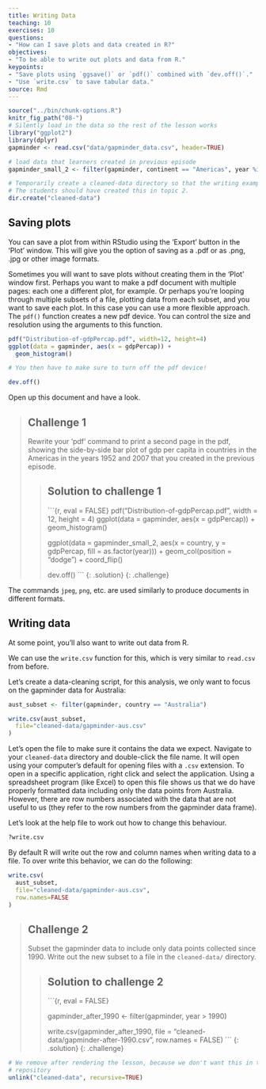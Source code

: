 ```yaml
---
title: Writing Data
teaching: 10
exercises: 10
questions:
- "How can I save plots and data created in R?"
objectives:
- "To be able to write out plots and data from R."
keypoints:
- "Save plots using `ggsave()` or `pdf()` combined with `dev.off()`."
- "Use `write.csv` to save tabular data."
source: Rmd
---
```


```r
source("../bin/chunk-options.R")
knitr_fig_path("08-")
# Silently load in the data so the rest of the lesson works
library("ggplot2")
library(dplyr)
gapminder <- read.csv("data/gapminder_data.csv", header=TRUE)

# load data that learners created in previous episode
gapminder_small_2 <- filter(gapminder, continent == "Americas", year %in% c(1952, 2007))

# Temporarily create a cleaned-data directory so that the writing examples work
# The students should have created this in topic 2.
dir.create("cleaned-data")
```


## Saving plots

You can save a plot from within RStudio using the 'Export' button
in the 'Plot' window. This will give you the option of saving as a
.pdf or as .png, .jpg or other image formats.

Sometimes you will want to save plots without creating them in the
'Plot' window first. Perhaps you want to make a pdf document with
multiple pages: each one a different plot, for example. Or perhaps
you're looping through multiple subsets of a file, plotting data from
each subset, and you want to save each plot. 
In this case you can use a more flexible approach. The
`pdf()` function creates a new pdf device. You can control the size and resolution
using the arguments to this function.

```r
pdf("Distribution-of-gdpPercap.pdf", width=12, height=4)
ggplot(data = gapminder, aes(x = gdpPercap)) +   
  geom_histogram()

# You then have to make sure to turn off the pdf device!

dev.off()
```

Open up this document and have a look.

> ## Challenge 1
>
> Rewrite your 'pdf' command to print a second
> page in the pdf, showing the side-by-side bar
> plot of gdp per capita in countries in the Americas
> in the years 1952 and 2007 that you created in the 
> previous episode. 
> 
> > ## Solution to challenge 1
> >
> > ```{r, eval = FALSE}
> > pdf("Distribution-of-gdpPercap.pdf", width = 12, height = 4)
> > ggplot(data = gapminder, aes(x = gdpPercap)) + 
> > geom_histogram()
> > 
> > ggplot(data = gapminder_small_2, aes(x = country, y = gdpPercap, fill = as.factor(year))) +
> > geom_col(position = "dodge") + coord_flip()
> > 
> > dev.off()
> > ```
> {: .solution}
{: .challenge}


The commands `jpeg`, `png`, etc. are used similarly to produce
documents in different formats.

## Writing data

At some point, you'll also want to write out data from R.

We can use the `write.csv` function for this, which is
very similar to `read.csv` from before.

Let's create a data-cleaning script, for this analysis, we
only want to focus on the gapminder data for Australia:

```r
aust_subset <- filter(gapminder, country == "Australia")

write.csv(aust_subset,
  file="cleaned-data/gapminder-aus.csv"
)
```

Let's open the file to make sure it contains the data we expect. Navigate to your
`cleaned-data` directory and double-click the file name. It will open using your
computer's default for opening files with a `.csv` extension. To open in a specific
application, right click and select the application. Using a spreadsheet program
(like Excel) to open this file shows us that we do have properly formatted data
including only the data points from Australia. However, there are row numbers 
associated with the data that are not useful to us (they refer to the row numbers
from the gapminder data frame).

Let's look at the help file to work out how to change this
behaviour.

```r
?write.csv
```

By default R will write out the row and
column names when writing data to a file.
To over write this behavior, we can do the following:

```r
write.csv(
  aust_subset,
  file="cleaned-data/gapminder-aus.csv",
  row.names=FALSE
)
```

> ## Challenge 2
>
> Subset the gapminder
> data to include only data points collected since 1990. Write out the new subset to a file
> in the `cleaned-data/` directory.
> 
> > ## Solution to challenge 2
> >
> > ```{r, eval = FALSE}
> > 
> > gapminder_after_1990 <- filter(gapminder, year > 1990)
> > 
> > write.csv(gapminder_after_1990,
> >   file = "cleaned-data/gapminder-after-1990.csv",
> >   row.names = FALSE)
> > ```
> {: .solution}
{: .challenge}

```r
# We remove after rendering the lesson, because we don't want this in the lesson
# repository
unlink("cleaned-data", recursive=TRUE)
```
